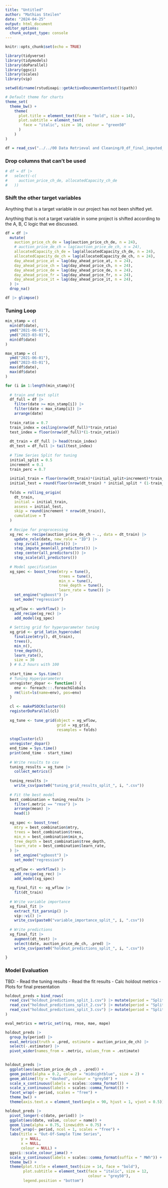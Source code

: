 ---
title: "Untitled"
author: "Mathias Steilen"
date: "2024-04-25"
output: html_document
editor_options: 
  chunk_output_type: console
---

```{r setup, include=FALSE}
knitr::opts_chunk$set(echo = TRUE)

library(tidyverse)
library(tidymodels)
library(doParallel)
library(ggsci)
library(scales)
library(vip)

setwd(dirname(rstudioapi::getActiveDocumentContext()$path))

# Default theme for charts
theme_set(
  theme_bw() +
    theme(  
      plot.title = element_text(face = "bold", size = 14),
      plot.subtitle = element_text(
        face = "italic", size = 10, colour = "green50"
      )
    )
)
```

```{r}
df = read_csv("../../00 Data Retrieval and Cleaning/0_df_final_imputed_shifting_a.csv")
```

### Drop columns that can't be used

```{r}
# df = df |> 
#   select(-c(
#     auction_price_ch_de, allocatedCapacity_ch_de
#   ))
```


### Shift the other target variables

Anything that is a target variable in our project has not been shifted yet.

Anything that is not a target variable in some project is shifted according to the A, B, C logic that we discussed.

```{r}
df = df |> 
  mutate(
    auction_price_ch_de = lag(auction_price_ch_de, n = 24),
    # auction_price_de_ch = lag(auction_price_de_ch, n = 24),
    allocatedCapacity_ch_de = lag(allocatedCapacity_ch_de, n = 24),
    allocatedCapacity_de_ch = lag(allocatedCapacity_de_ch, n = 24),
    day_ahead_price_at = lag(day_ahead_price_at, n = 24),
    day_ahead_price_ch = lag(day_ahead_price_ch, n = 24),
    day_ahead_price_de = lag(day_ahead_price_de, n = 24),
    day_ahead_price_fr = lag(day_ahead_price_fr, n = 24),
    day_ahead_price_it = lag(day_ahead_price_it, n = 24),
  ) |> 
  drop_na()

df |> glimpse()
```

### Tuning Loop

```{r}
min_stamp = c(
  min(df$date), 
  ymd("2021-06-01"), 
  ymd("2023-03-01"),
  min(df$date)
)

max_stamp = c(
  ymd("2021-06-01"),
  ymd("2023-03-01"),
  max(df$date),
  max(df$date)
)
```

```{r}
for (i in 1:length(min_stamp)){
  
  # train and test split
  df_full = df |> 
    filter(date >= min_stamp[i]) |> 
    filter(date < max_stamp[i]) |> 
    arrange(date)
  
  train_ratio = 0.7
  train_index = ceiling(nrow(df_full)*train_ratio)
  test_index = floor(nrow(df_full)*(1-train_ratio))
  
  dt_train = df_full |> head(train_index)
  dt_test = df_full |> tail(test_index)
  
  # Time Series Split for tuning
  initial_split = 0.5
  increment = 0.1
  train_perc = 0.7
  
  initial_train = floor(nrow(dt_train)*(initial_split+increment)*train_perc)
  initial_test = round(floor(nrow(dt_train) * initial_split * (1-train_perc)))
  
  folds = rolling_origin(
    dt_train, 
    initial = initial_train, 
    assess = initial_test,
    skip = round(increment * nrow(dt_train)),
    cumulative = T
  )
  
  # Recipe for preprocessing
  xg_rec <- recipe(auction_price_de_ch ~ ., data = dt_train) |>
    update_role(date, new_role = "ID") |>
    step_zv(all_predictors()) |> 
    step_impute_mean(all_predictors()) |> 
    step_center(all_predictors()) |> 
    step_scale(all_predictors())
  
  # Model specification
  xg_spec <- boost_tree(mtry = tune(),
                        trees = tune(),
                        min_n = tune(),
                        tree_depth = tune(),
                        learn_rate = tune()) |>
    set_engine("xgboost") |>
    set_mode("regression")
  
  xg_wflow <- workflow() |> 
    add_recipe(xg_rec) |> 
    add_model(xg_spec)
  
  # Setting grid for hyperparameter tuning
  xg_grid <- grid_latin_hypercube(
    finalize(mtry(), dt_train),
    trees(),
    min_n(),
    tree_depth(),
    learn_rate(),
    size = 30
  ) # 6.2 hours with 100
  
  start_time = Sys.time()
  # Tuning Hyperparameters
  unregister_dopar <- function() {
    env <- foreach:::.foreachGlobals
    rm(list=ls(name=env), pos=env)
  }
  
  cl <- makePSOCKcluster(6)
  registerDoParallel(cl)
  
  xg_tune <- tune_grid(object = xg_wflow,
                       grid = xg_grid,
                       resamples = folds)
  
  stopCluster(cl)
  unregister_dopar()
  end_time = Sys.time()
  print(end_time - start_time)
  
  # Write results to csv
  tuning_results = xg_tune |> 
    collect_metrics()
  
  tuning_results |> 
    write_csv(paste0("tuning_grid_results_split_", i, ".csv"))
  
  # Fit the best model
  best_combination = tuning_results |> 
    filter(.metric == "rmse") |> 
    arrange(mean) |> 
    head(1)
  
  xg_spec <- boost_tree(
    mtry = best_combination$mtry,
    trees = best_combination$trees,
    min_n = best_combination$min_n,
    tree_depth = best_combination$tree_depth,
    learn_rate = best_combination$learn_rate,
  ) |>
    set_engine("xgboost") |>
    set_mode("regression")
  
  xg_wflow <- workflow() |> 
    add_recipe(xg_rec) |> 
    add_model(xg_spec)
  
  xg_final_fit <- xg_wflow |> 
    fit(dt_train)
  
  # Write variable importance
  xg_final_fit |>
    extract_fit_parsnip() |>
    vip::vi() |> 
    write_csv(paste0("variable_importance_split_", i, ".csv"))
  
  # Write predictions
  xg_final_fit |> 
    augment(dt_test) |> 
    select(date, auction_price_de_ch, .pred) |> 
    write_csv(paste0("holdout_predictions_split_", i, ".csv"))
  
}
```

### Model Evaluation

TBD: 
- Read the tuning results
- Read the fit results
- Calc holdout metrics
- Plots for final presentation

```{r}
holdout_preds = bind_rows(
  read_csv("holdout_predictions_split_1.csv") |> mutate(period = "Split 1"),
  read_csv("holdout_predictions_split_2.csv") |> mutate(period = "Split 2"),
  read_csv("holdout_predictions_split_3.csv") |> mutate(period = "Split 3"),
)

eval_metrics = metric_set(rsq, rmse, mae, mape)

holdout_preds |> 
  group_by(period) |> 
  eval_metrics(truth = .pred, estimate = auction_price_de_ch) |> 
  select(-.estimator) |> 
  pivot_wider(names_from = .metric, values_from = .estimate)
  

holdout_preds |> 
  ggplot(aes(auction_price_de_ch , .pred)) +
  geom_point(alpha = 0.2, colour = "midnightblue", size = 2) +
  geom_abline(lty = "dashed", colour = "grey50") +
  scale_x_continuous(labels = scales::comma_format()) +
  scale_y_continuous(labels = scales::comma_format()) +
  facet_wrap(~ period, scales = "free") +
  theme_bw() +
  theme(axis.text.x = element_text(angle = 90, hjust = 1, vjust = 0.5))

holdout_preds |> 
  pivot_longer(-c(date, period)) |> 
  ggplot(aes(date, value, colour = name)) +
  geom_line(alpha = 0.75, linewidth = 0.75) +
  facet_wrap(~ period, ncol = 1, scales = "free") +
  labs(title = "Out-Of-Sample Time Series",
       y = NULL,
       x = NULL,
       colour = NULL) +
  ggsci::scale_colour_jama() +
  scale_y_continuous(labels = scales::comma_format(suffix = " MWh")) +
  theme_bw() +
  theme(plot.title = element_text(size = 14, face = "bold"),
        plot.subtitle = element_text(face = "italic", size = 12,
                                     colour = "grey50"),
        legend.position = "bottom")
```
